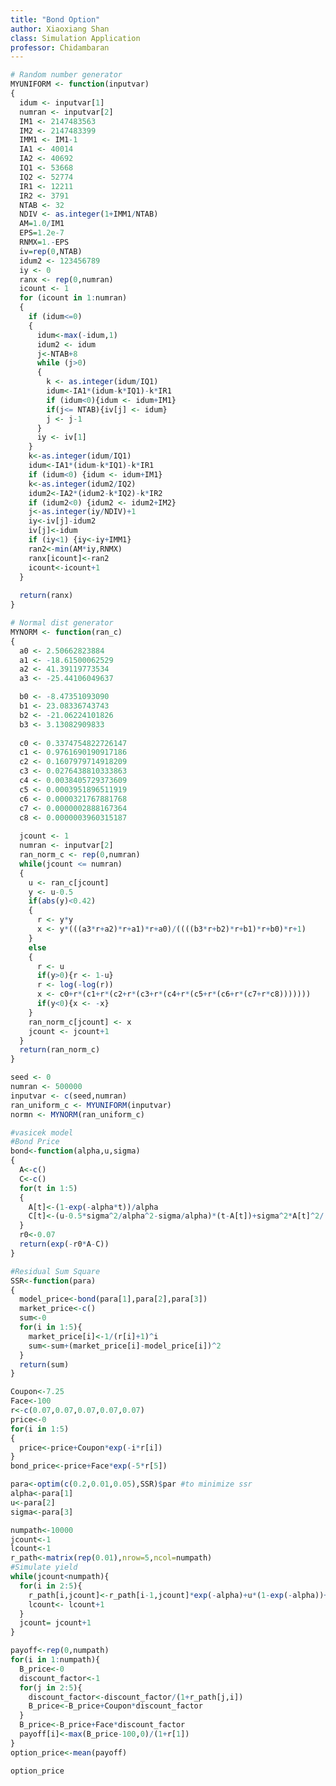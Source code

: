 ---
title: "Bond Option"
author: Xiaoxiang Shan
class: Simulation Application
professor: Chidambaran
---

```{r}
# Random number generator
MYUNIFORM <- function(inputvar)
{
  idum <- inputvar[1]
  numran <- inputvar[2]
  IM1 <- 2147483563
  IM2 <- 2147483399
  IMM1 <- IM1-1
  IA1 <- 40014
  IA2 <- 40692
  IQ1 <- 53668 
  IQ2 <- 52774
  IR1 <- 12211
  IR2 <- 3791
  NTAB <- 32
  NDIV <- as.integer(1+IMM1/NTAB)
  AM=1.0/IM1
  EPS=1.2e-7
  RNMX=1.-EPS
  iv=rep(0,NTAB)
  idum2 <- 123456789
  iy <- 0
  ranx <- rep(0,numran)
  icount <- 1
  for (icount in 1:numran)
  {
    if (idum<=0)
    {
      idum<-max(-idum,1)
      idum2 <- idum
      j<-NTAB+8
      while (j>0)
      {
        k <- as.integer(idum/IQ1)
        idum<-IA1*(idum-k*IQ1)-k*IR1
        if (idum<0){idum <- idum+IM1}
        if(j<= NTAB){iv[j] <- idum}
        j <- j-1
      }
      iy <- iv[1]
    }
    k<-as.integer(idum/IQ1)
    idum<-IA1*(idum-k*IQ1)-k*IR1
    if (idum<0) {idum <- idum+IM1}
    k<-as.integer(idum2/IQ2)
    idum2<-IA2*(idum2-k*IQ2)-k*IR2
    if (idum2<0) {idum2 <- idum2+IM2}
    j<-as.integer(iy/NDIV)+1
    iy<-iv[j]-idum2
    iv[j]<-idum
    if (iy<1) {iy<-iy+IMM1}
    ran2<-min(AM*iy,RNMX)
    ranx[icount]<-ran2
    icount<-icount+1
  }
  
  return(ranx)
}
```


```{r}
# Normal dist generator
MYNORM <- function(ran_c)
{
  a0 <- 2.50662823884
  a1 <- -18.61500062529
  a2 <- 41.39119773534
  a3 <- -25.44106049637

  b0 <- -8.47351093090
  b1 <- 23.08336743743
  b2 <- -21.06224101826
  b3 <- 3.13082909833
  
  c0 <- 0.3374754822726147
  c1 <- 0.9761690190917186
  c2 <- 0.1607979714918209
  c3 <- 0.0276438810333863
  c4 <- 0.0038405729373609
  c5 <- 0.0003951896511919
  c6 <- 0.0000321767881768
  c7 <- 0.0000002888167364
  c8 <- 0.0000003960315187
  
  jcount <- 1
  numran <- inputvar[2]
  ran_norm_c <- rep(0,numran)
  while(jcount <= numran)
  {
    u <- ran_c[jcount]
    y <- u-0.5
    if(abs(y)<0.42)
    {
      r <- y*y
      x <- y*(((a3*r+a2)*r+a1)*r+a0)/((((b3*r+b2)*r+b1)*r+b0)*r+1)
    }
    else
    {
      r <- u
      if(y>0){r <- 1-u}
      r <- log(-log(r))
      x <- c0+r*(c1+r*(c2+r*(c3+r*(c4+r*(c5+r*(c6+r*(c7+r*c8)))))))
      if(y<0){x <- -x}
    }
    ran_norm_c[jcount] <- x
    jcount <- jcount+1
  } 
  return(ran_norm_c)
}
```

```{r}
seed <- 0
numran <- 500000
inputvar <- c(seed,numran)
ran_uniform_c <- MYUNIFORM(inputvar)
normn <- MYNORM(ran_uniform_c)
```

```{r}
#vasicek model
#Bond Price
bond<-function(alpha,u,sigma)
{
  A<-c()
  C<-c()
  for(t in 1:5)
  {
    A[t]<-(1-exp(-alpha*t))/alpha
    C[t]<-(u-0.5*sigma^2/alpha^2-sigma/alpha)*(t-A[t])+sigma^2*A[t]^2/(4*alpha)
  }
  r0<-0.07
  return(exp(-r0*A-C))
}
```

```{r}
#Residual Sum Square
SSR<-function(para)
{
  model_price<-bond(para[1],para[2],para[3])
  market_price<-c()
  sum<-0
  for(i in 1:5){
    market_price[i]<-1/(r[i]+1)^i
    sum<-sum+(market_price[i]-model_price[i])^2
  }
  return(sum)
}
```

```{r}
Coupon<-7.25
Face<-100
r<-c(0.07,0.07,0.07,0.07,0.07)
price<-0
for(i in 1:5)
{
  price<-price+Coupon*exp(-i*r[i])
}
bond_price<-price+Face*exp(-5*r[5])

para<-optim(c(0.2,0.01,0.05),SSR)$par #to minimize ssr
alpha<-para[1]
u<-para[2]
sigma<-para[3]

numpath<-10000
jcount<-1
lcount<-1
r_path<-matrix(rep(0.01),nrow=5,ncol=numpath)
#Simulate yield
while(jcount<numpath){
  for(i in 2:5){
    r_path[i,jcount]<-r_path[i-1,jcount]*exp(-alpha)+u*(1-exp(-alpha))+(0.5*sigma^2/alpha)*(1-exp(-2*alpha))*normn[lcount]
    lcount<- lcount+1
  }
  jcount= jcount+1
}

payoff<-rep(0,numpath)
for(i in 1:numpath){
  B_price<-0
  discount_factor<-1
  for(j in 2:5){
    discount_factor<-discount_factor/(1+r_path[j,i])
    B_price<-B_price+Coupon*discount_factor
  }
  B_price<-B_price+Face*discount_factor
  payoff[i]<-max(B_price-100,0)/(1+r[1])
}
option_price<-mean(payoff)

option_price
```


